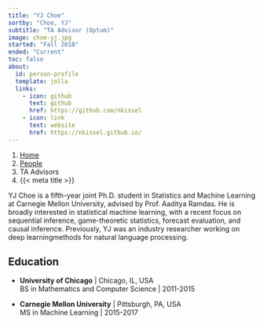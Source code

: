 ```yaml
---
title: "YJ Choe"
sortby: "Choe, YJ"
subtitle: "TA Advisor (Optum)"
image: choe-yj.jpg
started: "Fall 2018"
ended: "Current"
toc: false
about:
  id: person-profile
  template: jolla
  links:
    - icon: github
      text: github
      href: https://github.com/nkissel
    - icon: link
      text: website
      href: https://nkissel.github.io/
---
```


```{=html}
<nav aria-label="breadcrumb">
  <ol class="breadcrumb">
    <li class="breadcrumb-item"><a href="../../index.html">Home</a></li>
    <li class="breadcrumb-item"><a href="../../people.html">People</a></li>
    <li class="breadcrumb-item active">TA Advisors</li>
    <li class="breadcrumb-item active" aria-current="page">{{< meta title >}}</li>
  </ol>
</nav>
```

:::{#person-profile}
:::

YJ Choe is a fifth-year joint Ph.D. student in Statistics and Machine Learning
at Carnegie Mellon University, advised by Prof. Aaditya Ramdas. He is broadly
interested in statistical machine learning, with a recent focus on sequential
inference, game-theoretic statistics, forecast evaluation, and causal inference.
Previously, YJ was an industry researcher working on deep learningmethods for
natural language processing.

## Education

- **University of Chicago** | Chicago, IL, USA</br>
  BS in Mathematics and Computer Science | 2011-2015

- **Carnegie Mellon University** | Pittsburgh, PA, USA</br>
  MS in Machine Learning | 2015-2017
